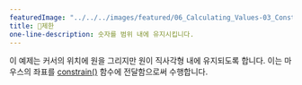 ---
featuredImage: "../../../images/featured/06_Calculating_Values-03_Constrain-thumbnail.png"
title: 제한
one-line-description: 숫자를 범위 내에 유지시킵니다.
---

이 예제는 커서의 위치에 원을 그리지만 원이 직사각형 내에 유지되도록 합니다. 이는 마우스의 좌표를 <a href="https://p5js.org/reference/#/p5/constrain" target="_blank">constrain()</a> 함수에 전달함으로써 수행합니다.
